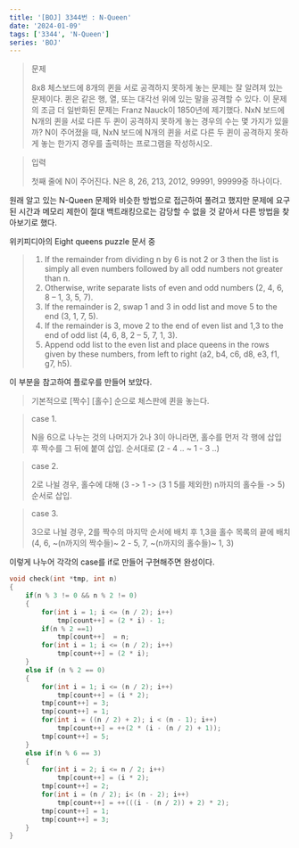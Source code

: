 ```yaml
---
title: '[BOJ] 3344번 : N-Queen'
date: '2024-01-09'
tags: ['3344', 'N-Queen']
series: 'BOJ'
---
```


> 문제
>
> 8x8 체스보드에 8개의 퀸을 서로 공격하지 못하게 놓는 문제는 잘 알려져 있는 문제이다. 퀸은 같은 행, 열, 또는 대각선 위에 있는 말을 공격할 수 있다.
> 이 문제의 조금 더 일반화된 문제는 Franz Nauck이 1850년에 제기했다.
> NxN 보드에 N개의 퀸을 서로 다른 두 퀸이 공격하지 못하게 놓는 경우의 수는 몇 가지가 있을까?
> N이 주어졌을 때, NxN 보드에 N개의 퀸을 서로 다른 두 퀸이 공격하지 못하게 놓는 한가지 경우를 출력하는 프로그램을 작성하시오.

> 입력
>
> 첫째 줄에 N이 주어진다. N은 8, 26, 213, 2012, 99991, 99999중 하나이다.

원래 알고 있는 N-Queen 문제와 비슷한 방법으로 접근하여 풀려고 했지만 문제에 요구된 시간과 메모리 제한이 절대 백트래킹으로는 감당할 수 없을 것 같아서 다른 방법을 찾아보기로 했다.

위키피디아의 Eight queens puzzle 문서 중

> 1. If the remainder from dividing n by 6 is not 2 or 3 then the list is simply all even numbers followed by all odd numbers not greater than n.
> 2. Otherwise, write separate lists of even and odd numbers (2, 4, 6, 8 – 1, 3, 5, 7).
> 3. If the remainder is 2, swap 1 and 3 in odd list and move 5 to the end (3, 1, 7, 5).
> 4. If the remainder is 3, move 2 to the end of even list and 1,3 to the end of odd list (4, 6, 8, 2 – 5, 7, 1, 3).
> 5. Append odd list to the even list and place queens in the rows given by these numbers, from left to right (a2, b4, c6, d8, e3, f1, g7, h5).

이 부분을 참고하여 플로우를 만들어 보았다.

> 기본적으로 [짝수] [홀수] 순으로 체스판에 퀸을 놓는다.

> case 1.
>
> N을 6으로 나누는 것의 나머지가 2나 3이 아니라면,
> 홀수를 먼저 각 행에 삽입 후 짝수를 그 뒤에 붙여 삽입.
> 순서대로 (2 - 4 .. ~ 1 - 3 ..)

> case 2.
>
> 2로 나뉠 경우, 홀수에 대해
> (3 -> 1 -> (3 1 5를 제외한) n까지의 홀수들 -> 5)
> 순서로 삽입.

> case 3.
>
> 3으로 나뉠 경우, 2를 짝수의 마지막 순서에 배치 후
> 1,3을 홀수 목록의 끝에 배치
> (4, 6, ~(n까지의 짝수들)~ 2 - 5, 7, ~(n까지의 홀수들)~ 1, 3)

이렇게 나누어 각각의 case를 if로 만들어 구현해주면 완성이다.

```c
void check(int *tmp, int n)
{
	if(n % 3 != 0 && n % 2 != 0)
	{
		for(int i = 1; i <= (n / 2); i++)
			tmp[count++] = (2 * i) - 1;
 		if(n % 2 ==1)
			tmp[count++]  = n;
 		for(int i = 1; i <= (n / 2); i++)
			tmp[count++] = (2 * i);
	}
	else if (n % 2 == 0)
	{
		for(int i = 1; i <= (n / 2); i++)
			tmp[count++] = (i * 2);
 		tmp[count++] = 3;
		tmp[count++] = 1;
 		for(int i = ((n / 2) + 2); i < (n - 1); i++)
			tmp[count++] = ++(2 * (i - (n / 2) + 1));
		tmp[count++] = 5;
	}
	else if(n % 6 == 3)
	{
		for(int i = 2; i <= n / 2; i++)
			tmp[count++] = (i * 2);
 		tmp[count++] = 2;
 		for(int i = (n / 2); i< (n - 2); i++)
			tmp[count++] = ++(((i - (n / 2)) + 2) * 2);
		tmp[count++] = 1;
		tmp[count++] = 3;
	}
}
```
